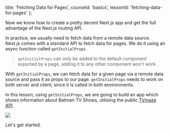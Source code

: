 
  title: 'Fetching Data for Pages',
  courseId: 'basics',
  lessonId: 'fetching-data-for-pages'
};

Now we know how to create a pretty decent Next.js app and get the full advantage of the Next.js routing API.

In practice, we usually need to fetch data from a remote data source. Next.js comes with a standard API to fetch data for pages. We do it using an async function called `getInitialProps`.

> `getInitialProps` can only be added to the default component exported by a page, adding it to any other component won't work.

With `getInitialProps`, we can fetch data for a given page via a remote data source and pass it as props to our page. `getInitialProps` needs to work on both server and client; since it is called in both environments.

In this lesson, using `getInitialProps`, we are going to build an app which shows information about Batman TV Shows, utilising the public [TVmaze API](http://www.tvmaze.com/api).

![](https://cloud.githubusercontent.com/assets/50838/26300776/bbf275ee-3efc-11e7-8304-df96c7c7cad5.png)

Let's get started.

